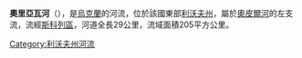 '''奧里亞瓦河'''（{{lang-uk|Орява}}），是[[烏克蘭|烏克蘭]]的河流，位於該國東部[[利沃夫州|利沃夫州]]，屬於[[奧皮爾河|奧皮爾河]]的左支流，流經[[斯科列區|斯科列區]]，河道全長29公里，流域面積205平方公里。

{{DEFAULTSORT:Орява (річка)}}
[[Category:利沃夫州河流|Category:利沃夫州河流]]


{{Ukraine-river-stub}}